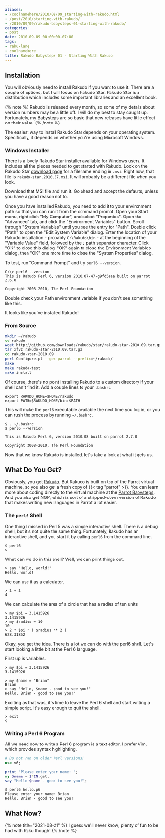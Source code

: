```yaml
---
aliases:
- /coolnamehere/2010/09/09_starting-with-rakudo.html
- /post/2010/starting-with-rakudo/
- /2010/09/09/rakudo-babysteps-01-starting-with-rakudo/
categories:
- post
date: 2010-09-09 00:00:00-07:00
tags:
- raku-lang
- coolnamehere
title: Rakudo Babysteps 01 - Starting With Rakudo
---
```


## Installation

You will obviously need to install Rakudo if you want to use it. There
are a couple of options, but I will focus on Rakudo Star. Rakudo Star is
a distribution which includes some important libraries and an excellent
book.

{% note %}
Rakudo is released every month, so some of my details about version
numbers may be a little off. I will do my best to stay caught up.
Fortunately, my Babysteps are so basic that new releases have little
effect on their value.
{% /note %}

The easiest way to install Rakudo Star depends on your operating
system. Specifically, it depends on whether you're using Microsoft
Windows.

### Windows Installer

[rakudo-download]: https://github.com/rakudo/star/downloads

There is a lovely Rakudo Star installer available for Windows users. It
includes all the pieces needed to get started with Rakudo. Look on the Rakudo
Star [download page][rakudo-download] for a filename ending in `.msi`. Right
now, that file is `rakudo-star.2010.07.msi`. It will probably be a different
file when you look.

Download that MSI file and run it. Go ahead and accept the defaults,
unless you have a good reason not to.

Once you have installed Rakudo, you need to add it to your environment
path so that you can run it from the command prompt. Open your Start
menu, right click "My Computer", and select "Properties". Open the
"Advanced" tab, and click the "Environment Variables" button. Scroll
through "System Variables" until you see the entry for "Path". Double
click "Path" to open the "Edit System Variable" dialog. Enter the
location of your Rakudo installation - probably `C:\Rakudo\bin` - at the
beginning of the "Variable Value" field, followed by the `;` path
separator character. Click "OK" to close this dialog, "OK" again to
close the Environment Variables dialog, then "OK" one more time to close
the "System Properties" dialog.

To test, run "Command Prompt" and try `perl6 --version`.

```
C:\> perl6 --version
This is Rakudo Perl 6, version 2010.07-47-g9fd5eaa built on parrot 2.6.0

Copyright 2008-2010, The Perl Foundation
```

Double check your Path environment variable if you don't see something
like this.

It looks like you've installed Rakudo!

### From Source

```bash
mkdir ~/rakudo
cd rakudo
wget http://github.com/downloads/rakudo/star/rakudo-star-2010.09.tar.gz
tar xfvz rakudo-star-2010.09.tar.gz
cd rakudo-star-2010.09
perl Configure.pl --gen-parrot --prefix=~/rakudo/
make
make rakudo-test
make install
```

Of course, there's no point installing Rakudo to a custom directory if
your shell can't find it. Add a couple lines to your `.bashrc`.

```bash{title=".bashrc"}
export RAKUDO_HOME=$HOME/rakudo
export PATH=$RAKUDO_HOME/bin:$PATH
```

This will make the `perl6` executable available the next time you log
in, or you can rush the process by running `~/.bashrc`.

```text
$ . ~/.bashrc
$ perl6 --version

This is Rakudo Perl 6, version 2010.08 built on parrot 2.7.0

Copyright 2008-2010, The Perl Foundation
```

Now that we know Rakudo is installed, let's take a look at what it gets us.

## What Do You Get?

[rakudo]: https://rakudo.org
[parrot-babysteps]: /post/2009/07/parrot-babysteps/

Obviously, you get [Rakudo][rakudo]. But Rakudo is built on top of the Parrot
virtual machine, so you also get a fresh copy of {{< tag "parrot" >}}. You can
learn more about coding directly to the virtual machine at the [Parrot
Babysteps][parrot-babysteps]. And you also get NQP, which is sort of a
stripped-down version of Rakudo that makes writing new languages in Parrot a
lot easier.

### The `perl6` Shell

One thing I missed in Perl 5 was a simple interactive shell. There is a
debug shell, but it's not quite the same thing. Fortunately, Rakudo has
an interactive shell, and you start it by calling `perl6` from the
command line.

```text
$ perl6
>
```

What can we do in this shell? Well, we can print things out.

```text
> say "Hello, world!"
Hello, world!
```

We can use it as a calculator.

```text
> 2 + 2
4
```

We can calculate the area of a circle that has a radius of ten units.

```text
> my $pi = 3.1415926
3.1415926
> my $radius = 10
10
> 2 * $pi * ( $radius ** 2 )
628.31852
```

Okay, you get the idea. There is a lot we can do with the perl6 shell. Let's
start looking a little bit at the Perl 6 language.

First up is variables.

```
> my $pi = 3.1415926
3.1415926

> my $name = "Brian"
Brian
> say "Hello, $name - good to see you!"
Hello, Brian - good to see you!"
```

Exciting as that was, it's time to leave the Perl 6 shell and start writing a
simple script. It's easy enough to quit the shell.

```text
> exit
$
```

### Writing a Perl 6 Program

All we need now to write a Perl 6 program is a text editor. I prefer Vim,
which provides syntax highlighting.

```raku
# Do not run on older Perl versions!
use v6;

print "Please enter your name: ";
my $name = $*IN.get;
say "Hello $name - good to see you!";
```

```
$ perl6 hello.p6
Please enter your name: Brian
Hello, Brian - good to see you!
```

## What Now?

{% note title="2021-08-21" %}
I guess we'll never know; plenty of fun to be had with Raku
though!
{% /note %}
